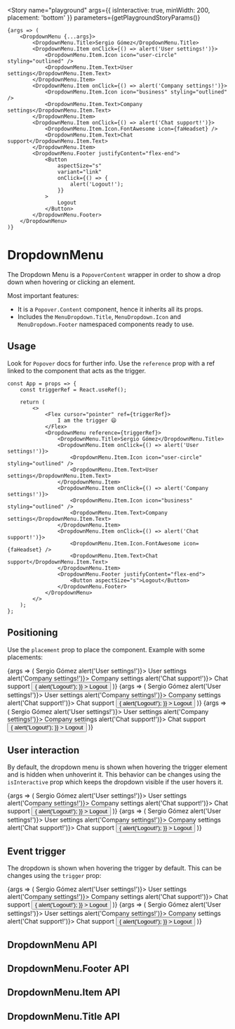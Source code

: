

<Meta title="Collections/DropdownMenu" component={DropdownMenu} decorators={[DropdownMenuDecorator]} />

<Story
	name="playground"
	args={{ isInteractive: true, minWidth: 200, placement: 'bottom' }}
	parameters={getPlaygroundStoryParams()}
>
	{args => (
		<DropdownMenu {...args}>
			<DropdownMenu.Title>Sergio Gómez</DropdownMenu.Title>
			<DropdownMenu.Item onClick={() => alert('User settings!')}>
				<DropdownMenu.Item.Icon icon="user-circle" styling="outlined" />
				<DropdownMenu.Item.Text>User settings</DropdownMenu.Item.Text>
			</DropdownMenu.Item>
			<DropdownMenu.Item onClick={() => alert('Company settings!')}>
				<DropdownMenu.Item.Icon icon="business" styling="outlined" />
				<DropdownMenu.Item.Text>Company settings</DropdownMenu.Item.Text>
			</DropdownMenu.Item>
			<DropdownMenu.Item onClick={() => alert('Chat support!')}>
				<DropdownMenu.Item.Icon.FontAwesome icon={faHeadset} />
				<DropdownMenu.Item.Text>Chat support</DropdownMenu.Item.Text>
			</DropdownMenu.Item>
			<DropdownMenu.Footer justifyContent="flex-end">
				<Button
					aspectSize="s"
					variant="link"
					onClick={() => {
						alert('Logout!');
					}}
				>
					Logout
				</Button>
			</DropdownMenu.Footer>
		</DropdownMenu>
	)}
</Story>

# DropdownMenu

The Dropdown Menu is a `PopoverContent` wrapper in order to show a drop down when hovering or clicking an element.

Most important features:

- It is a `Popover.Content` component, hence it inherits all its props.
- Includes the `MenuDropdown.Title`, `MenuDropdown.Icon` and `MenuDropdown.Footer` namespaced components ready to use.

## Usage

Look for `Popover` docs for further info. Use the `reference` prop with a ref linked to the component that acts as the trigger.

```tsx
const App = props => {
	const triggerRef = React.useRef();

	return (
		<>
			<Flex cursor="pointer" ref={triggerRef}>
				I am the trigger 😄
			</Flex>
			<DropdownMenu reference={triggerRef}>
				<DropdownMenu.Title>Sergio Gómez</DropdownMenu.Title>
				<DropdownMenu.Item onClick={() => alert('User settings!')}>
					<DropdownMenu.Item.Icon icon="user-circle" styling="outlined" />
					<DropdownMenu.Item.Text>User settings</DropdownMenu.Item.Text>
				</DropdownMenu.Item>
				<DropdownMenu.Item onClick={() => alert('Company settings!')}>
					<DropdownMenu.Item.Icon icon="business" styling="outlined" />
					<DropdownMenu.Item.Text>Company settings</DropdownMenu.Item.Text>
				</DropdownMenu.Item>
				<DropdownMenu.Item onClick={() => alert('Chat support!')}>
					<DropdownMenu.Item.Icon.FontAwesome icon={faHeadset} />
					<DropdownMenu.Item.Text>Chat support</DropdownMenu.Item.Text>
				</DropdownMenu.Item>
				<DropdownMenu.Footer justifyContent="flex-end">
					<Button aspectSize="s">Logout</Button>
				</DropdownMenu.Footer>
			</DropdownMenu>
		</>
	);
};
```

## Positioning

Use the `placement` prop to place the component. Example with some placements:

<Canvas>
	<Story
		name="left-start"
		args={{
			isInteractive: true,
			minWidth: 200,
			placement: 'left-start',
			title: 'left-start'
		}}
		parameters={getFixedStoryParams()}
	>
		{args => (
			<DropdownMenu {...args}>
				<DropdownMenu.Title>Sergio Gómez</DropdownMenu.Title>
				<DropdownMenu.Item onClick={() => alert('User settings!')}>
					<DropdownMenu.Item.Icon icon="user-circle" styling="outlined" />
					<DropdownMenu.Item.Text>User settings</DropdownMenu.Item.Text>
				</DropdownMenu.Item>
				<DropdownMenu.Item onClick={() => alert('Company settings!')}>
					<DropdownMenu.Item.Icon icon="business" styling="outlined" />
					<DropdownMenu.Item.Text>Company settings</DropdownMenu.Item.Text>
				</DropdownMenu.Item>
				<DropdownMenu.Item onClick={() => alert('Chat support!')}>
					<DropdownMenu.Item.Icon.FontAwesome icon={faHeadset} />
					<DropdownMenu.Item.Text>Chat support</DropdownMenu.Item.Text>
				</DropdownMenu.Item>
				<DropdownMenu.Footer justifyContent="flex-end">
					<Button
						aspectSize="s"
						variant="link"
						onClick={() => {
							alert('Logout!');
						}}
					>
						Logout
					</Button>
				</DropdownMenu.Footer>
			</DropdownMenu>
		)}
	</Story>
	<Story
		name="bottom"
		args={{
			isInteractive: true,
			minWidth: 200,
			placement: 'bottom',
			title: 'bottom'
		}}
		parameters={getFixedStoryParams()}
	>
		{args => (
			<DropdownMenu {...args}>
				<DropdownMenu.Title>Sergio Gómez</DropdownMenu.Title>
				<DropdownMenu.Item onClick={() => alert('User settings!')}>
					<DropdownMenu.Item.Icon icon="user-circle" styling="outlined" />
					<DropdownMenu.Item.Text>User settings</DropdownMenu.Item.Text>
				</DropdownMenu.Item>
				<DropdownMenu.Item onClick={() => alert('Company settings!')}>
					<DropdownMenu.Item.Icon icon="business" styling="outlined" />
					<DropdownMenu.Item.Text>Company settings</DropdownMenu.Item.Text>
				</DropdownMenu.Item>
				<DropdownMenu.Item onClick={() => alert('Chat support!')}>
					<DropdownMenu.Item.Icon.FontAwesome icon={faHeadset} />
					<DropdownMenu.Item.Text>Chat support</DropdownMenu.Item.Text>
				</DropdownMenu.Item>
				<DropdownMenu.Footer justifyContent="flex-end">
					<Button
						aspectSize="s"
						variant="link"
						onClick={() => {
							alert('Logout!');
						}}
					>
						Logout
					</Button>
				</DropdownMenu.Footer>
			</DropdownMenu>
		)}
	</Story>
	<Story
		name="right"
		args={{
			isInteractive: true,
			minWidth: 200,
			placement: 'right',
			title: 'right'
		}}
		parameters={getFixedStoryParams()}
	>
		{args => (
			<DropdownMenu {...args}>
				<DropdownMenu.Title>Sergio Gómez</DropdownMenu.Title>
				<DropdownMenu.Item onClick={() => alert('User settings!')}>
					<DropdownMenu.Item.Icon icon="user-circle" styling="outlined" />
					<DropdownMenu.Item.Text>User settings</DropdownMenu.Item.Text>
				</DropdownMenu.Item>
				<DropdownMenu.Item onClick={() => alert('Company settings!')}>
					<DropdownMenu.Item.Icon icon="business" styling="outlined" />
					<DropdownMenu.Item.Text>Company settings</DropdownMenu.Item.Text>
				</DropdownMenu.Item>
				<DropdownMenu.Item onClick={() => alert('Chat support!')}>
					<DropdownMenu.Item.Icon.FontAwesome icon={faHeadset} />
					<DropdownMenu.Item.Text>Chat support</DropdownMenu.Item.Text>
				</DropdownMenu.Item>
				<DropdownMenu.Footer justifyContent="flex-end">
					<Button
						aspectSize="s"
						variant="link"
						onClick={() => {
							alert('Logout!');
						}}
					>
						Logout
					</Button>
				</DropdownMenu.Footer>
			</DropdownMenu>
		)}
	</Story>
</Canvas>

## User interaction

By default, the dropdown menu is shown when hovering the trigger element and is hidden when unhoverint it. This behavior can be changes using the `isInteractive` prop which keeps the dropdown visible if the user hovers it.

<Canvas>
	<Story
		name="non interactive"
		args={{
			isInteractive: false,
			minWidth: 200,
			placement: 'bottom',
			title: 'non interactive'
		}}
		parameters={getFixedStoryParams()}
	>
		{args => (
			<DropdownMenu {...args}>
				<DropdownMenu.Title>Sergio Gómez</DropdownMenu.Title>
				<DropdownMenu.Item onClick={() => alert('User settings!')}>
					<DropdownMenu.Item.Icon icon="user-circle" styling="outlined" />
					<DropdownMenu.Item.Text>User settings</DropdownMenu.Item.Text>
				</DropdownMenu.Item>
				<DropdownMenu.Item onClick={() => alert('Company settings!')}>
					<DropdownMenu.Item.Icon icon="business" styling="outlined" />
					<DropdownMenu.Item.Text>Company settings</DropdownMenu.Item.Text>
				</DropdownMenu.Item>
				<DropdownMenu.Item onClick={() => alert('Chat support!')}>
					<DropdownMenu.Item.Icon.FontAwesome icon={faHeadset} />
					<DropdownMenu.Item.Text>Chat support</DropdownMenu.Item.Text>
				</DropdownMenu.Item>
				<DropdownMenu.Footer justifyContent="flex-end">
					<Button
						aspectSize="s"
						variant="link"
						onClick={() => {
							alert('Logout!');
						}}
					>
						Logout
					</Button>
				</DropdownMenu.Footer>
			</DropdownMenu>
		)}
	</Story>
	<Story
		name="interactive"
		args={{
			isInteractive: true,
			minWidth: 200,
			placement: 'bottom',
			title: 'interactive'
		}}
		parameters={getFixedStoryParams()}
	>
		{args => (
			<DropdownMenu {...args}>
				<DropdownMenu.Title>Sergio Gómez</DropdownMenu.Title>
				<DropdownMenu.Item onClick={() => alert('User settings!')}>
					<DropdownMenu.Item.Icon icon="user-circle" styling="outlined" />
					<DropdownMenu.Item.Text>User settings</DropdownMenu.Item.Text>
				</DropdownMenu.Item>
				<DropdownMenu.Item onClick={() => alert('Company settings!')}>
					<DropdownMenu.Item.Icon icon="business" styling="outlined" />
					<DropdownMenu.Item.Text>Company settings</DropdownMenu.Item.Text>
				</DropdownMenu.Item>
				<DropdownMenu.Item onClick={() => alert('Chat support!')}>
					<DropdownMenu.Item.Icon.FontAwesome icon={faHeadset} />
					<DropdownMenu.Item.Text>Chat support</DropdownMenu.Item.Text>
				</DropdownMenu.Item>
				<DropdownMenu.Footer justifyContent="flex-end">
					<Button
						aspectSize="s"
						variant="link"
						onClick={() => {
							alert('Logout!');
						}}
					>
						Logout
					</Button>
				</DropdownMenu.Footer>
			</DropdownMenu>
		)}
	</Story>
</Canvas>

## Event trigger

The dropdown is shown when hovering the trigger by default. This can be changes using the `trigger` prop:

<Canvas>
	<Story
		name="show when hover"
		args={{
			isInteractive: true,
			minWidth: 200,
			placement: 'bottom',
			title: 'show when hover',
			trigger: 'mouseenter'
		}}
		parameters={getFixedStoryParams()}
	>
		{args => (
			<DropdownMenu {...args}>
				<DropdownMenu.Title>Sergio Gómez</DropdownMenu.Title>
				<DropdownMenu.Item onClick={() => alert('User settings!')}>
					<DropdownMenu.Item.Icon icon="user-circle" styling="outlined" />
					<DropdownMenu.Item.Text>User settings</DropdownMenu.Item.Text>
				</DropdownMenu.Item>
				<DropdownMenu.Item onClick={() => alert('Company settings!')}>
					<DropdownMenu.Item.Icon icon="business" styling="outlined" />
					<DropdownMenu.Item.Text>Company settings</DropdownMenu.Item.Text>
				</DropdownMenu.Item>
				<DropdownMenu.Item onClick={() => alert('Chat support!')}>
					<DropdownMenu.Item.Icon.FontAwesome icon={faHeadset} />
					<DropdownMenu.Item.Text>Chat support</DropdownMenu.Item.Text>
				</DropdownMenu.Item>
				<DropdownMenu.Footer justifyContent="flex-end">
					<Button
						aspectSize="s"
						variant="link"
						onClick={() => {
							alert('Logout!');
						}}
					>
						Logout
					</Button>
				</DropdownMenu.Footer>
			</DropdownMenu>
		)}
	</Story>
	<Story
		name="show when click"
		args={{
			isInteractive: true,
			minWidth: 200,
			placement: 'bottom',
			title: 'show when click',
			trigger: 'click'
		}}
		parameters={getFixedStoryParams()}
	>
		{args => (
			<DropdownMenu {...args}>
				<DropdownMenu.Title>Sergio Gómez</DropdownMenu.Title>
				<DropdownMenu.Item onClick={() => alert('User settings!')}>
					<DropdownMenu.Item.Icon icon="user-circle" styling="outlined" />
					<DropdownMenu.Item.Text>User settings</DropdownMenu.Item.Text>
				</DropdownMenu.Item>
				<DropdownMenu.Item onClick={() => alert('Company settings!')}>
					<DropdownMenu.Item.Icon icon="business" styling="outlined" />
					<DropdownMenu.Item.Text>Company settings</DropdownMenu.Item.Text>
				</DropdownMenu.Item>
				<DropdownMenu.Item onClick={() => alert('Chat support!')}>
					<DropdownMenu.Item.Icon.FontAwesome icon={faHeadset} />
					<DropdownMenu.Item.Text>Chat support</DropdownMenu.Item.Text>
				</DropdownMenu.Item>
				<DropdownMenu.Footer justifyContent="flex-end">
					<Button
						aspectSize="s"
						variant="link"
						onClick={() => {
							alert('Logout!');
						}}
					>
						Logout
					</Button>
				</DropdownMenu.Footer>
			</DropdownMenu>
		)}
	</Story>
</Canvas>

## DropdownMenu API

<ArgsTable of={DropdownMenu} />

## DropdownMenu.Footer API

<ArgsTable of={DropdownMenu.Footer} />

## DropdownMenu.Item API

<ArgsTable of={DropdownMenu.Item} />

## DropdownMenu.Title API

<ArgsTable of={DropdownMenu.Title} />

